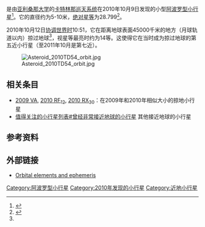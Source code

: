 {{DISPLAYTITLE:2010 TD<sub>54</sub>}}
{{Infobox planet | discovery=yes | physical_characteristics = yes | bgcolour=#FFFFC0 |
name=2010 TD<sub>54</sub>
| discoverer=[[卡特林那巡天系统|卡特林那巡天系统]]
| discovered=2010年10月9日
| alt_names= 无
| mp_category=[[阿波罗型小行星|阿波罗型小行星]] （[[近地天体|NEO]]）
| epoch=2011-8-27.0
| semimajor=1.972647748076696AU
| perihelion=0.702726472276936AU
| aphelion=3.242569023876455[[天文单位|AU]]
| eccentricity=0.6437648470376505
| period=1011.981884900836天<br>2.77年
| inclination=4.308622677402725°
| asc_node=18.71473214677557°
| arg_peri=75.93908571210298°
| mean_anomaly=97.09264723675531°
| avg_speed=
| dimensions=5-10米
| mass=
| density=
| surface_grav=
| escape_velocity=
| rotation=
| spectral_type=
| abs_magnitude=28.799
| albedo=
| single_temperature=
}}
{{mp|2010 TD|54}}是由[[亚利桑那大学|亚利桑那大学]]的[[卡特林那巡天系统|卡特林那巡天系统]]在2010年10月9日发现的小型[[阿波罗型小行星|阿波罗型小行星]]<ref name="NASA">{{cite news|url=http://www.jpl.nasa.gov/news/news.cfm?release=2010-332|title=Small Asteroid to Pass Within Earth-Moon System Tuesday|publisher=NASA|accessdate=11 October 2010|archive-date=2012-06-14|archive-url=https://web.archive.org/web/20120614015549/http://www.jpl.nasa.gov/news/news.cfm?release=2010-332|dead-url=no}}</ref>。它的直径约为5-10米，[[绝对星等|绝对星等]]为28.799<ref>{{Cite web |url=http://ssd.jpl.nasa.gov/sbdb.cgi?sstr=2010%20TD54&orb=1 |title=JPL Small-Body Database Browser |accessdate=2011-10-13 |archive-date=2020-11-29 |archive-url=https://web.archive.org/web/20201129030205/https://ssd.jpl.nasa.gov/sbdb.cgi?sstr=2010%20TD54&orb=1 |dead-url=no }}</ref>。

2010年10月12日[[协调世界时|协调世界时]]10:51，它在距离地球表面45000千米的地方（月球轨道以内）掠过地球<ref name="NASA"/>，视星等最亮时约为14等。这使得它在当时成为掠过地球的第五近小行星（至2011年10月是第七近）。

[[File:Asteroid_2010TD54_orbit.jpg|thumb]]

==相关条目==
* [[2009_VA|2009 VA]], [[2010_RF12|2010 RF<sub>12</sub>]], [[2010_RX30|2010 RX<sub>30</sub>]]：在2009年和2010年相似大小的掠地小行星
* [[值得关注的小行星列表#曾经非常接近地球的小行星|值得关注的小行星列表#曾经非常接近地球的小行星]] 其他接近地球的小行星

==参考资料==
{{Reflist}}

==外部链接==
* [http://scully.cfa.harvard.edu/~cgi/ReturnPrepEph?d=n&o=K10T54D Orbital elements and ephemeris]{{dead link|date=十一月 2017 |bot=InternetArchiveBot }}

[[Category:阿波罗型小行星|Category:阿波罗型小行星]]
[[Category:2010年发现的小行星|Category:2010年发现的小行星]]
[[Category:近地小行星|Category:近地小行星]]